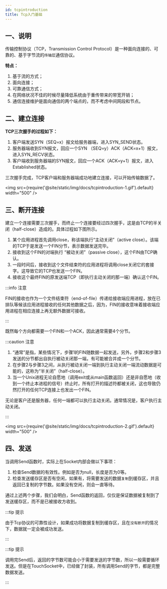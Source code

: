 ```yaml
---
id: tcpintroduction
title: Tcp入门基础
---
```


## 一、说明

传输控制协议（TCP，Transmission Control Protocol）是一种面向连接的、可靠的、基于字节流的`传输层`通信协议。

**特点：**

1. 基于流的方式；
2. 面向连接；
3. 可靠通信方式；
4. 在网络状况不佳的时候尽量降低系统由于重传带来的带宽开销；
5. 通信连接维护是面向通信的两个端点的，而不考虑中间网段和节点。

## 二、建立连接

**TCP三次握手的过程如下：**

1. 客户端发送SYN（SEQ=x）报文给服务器端，进入SYN_SEND状态。
2. 服务器端收到SYN报文，回应一个SYN （SEQ=y）ACK（ACK=x+1）报文，进入SYN_RECV状态。
3. 客户端收到服务器端的SYN报文，回应一个ACK（ACK=y+1）报文，进入Established状态。

三次握手完成，TCP客户端和服务器端成功地建立连接，可以开始传输数据了。

<img src={require('@site/static/img/docs/tcpintroduction-1.gif').default} width="500" />

## 三、断开连接

建立一个连接需要三次握手，而终止一个连接要经过四次握手，这是由TCP的半关闭（half-close）造成的。具体过程如下图所示。

1. 某个应用进程首先调用close，称该端执行“主动关闭”（active close）。该端的TCP于是发送一个FIN分节，表示数据发送完毕。
2. 接收到这个FIN的对端执行 “被动关闭”（passive close），这个FIN由TCP确认。
3. 一段时间后，接收到这个文件结束符的应用进程将调用close关闭它的套接字。这导致它的TCP也发送一个FIN。
4. 接收这个最终FIN的原发送端TCP（即执行主动关闭的那一端）确认这个FIN。

:::info 注意

FIN的接收也作为一个文件结束符（end-of-file）传递给接收端应用进程，放在已排队等候该应用进程接收的任何其他数据之后，因为，FIN的接收意味着接收端应用进程在相应连接上再无额外数据可接收。

:::  

既然每个方向都需要一个FIN和一个ACK，因此通常需要4个分节。

:::caution 注意

1. “通常”是指，某些情况下，步骤1的FIN随数据一起发送，另外，步骤2和步骤3发送的分节都出自执行被动关闭那一端，有可能被合并成一个分节。
2. 在步骤2与步骤3之间，从执行被动关闭一端到执行主动关闭一端流动数据是可能的，这称为“半关闭”（half-close）。
3. 当一个Unix进程无论自愿地（调用exit或从main函数返回）还是非自愿地（收到一个终止本进程的信号）终止时，所有打开的描述符都被关闭，这也导致仍然打开的任何TCP连接上也发出一个FIN。

无论是客户还是服务器，任何一端都可以执行主动关闭。通常情况是，客户执行主动关闭。

:::  

<img src={require('@site/static/img/docs/tcpintroduction-2.gif').default} width="500" />

## 四、发送

当调用Send函数时，实际上在Socket内部会做以下事项：

1. 检查Send数据的有效性。例如是否为null，长度是否为0等。
2. 检查发送缓存区是否有空闲，如果有，将需要发送的数据`复制`到缓存区，并且返回已复制的字节数。如果没有空闲，则会一直等待。

通过上述两个步骤，我们会明白，Send函数的返回，仅仅是保证数据被复制到了发送缓存区，而不是已被接收方收到。

:::tip 提示

由于Tcp协议的可靠性设计，如果成功将数据复制到缓存区，且在`没有断开`的情况下，数据就一定会被成功发送。

:::  

:::tip 提示

调用完Send后，返回的字节数可能会小于需要发送的字节数，所以一般需要循环发送。但是在TouchSocket中，已经做了封装，所有调用Send的字节，都是完整数据发送。

:::  

